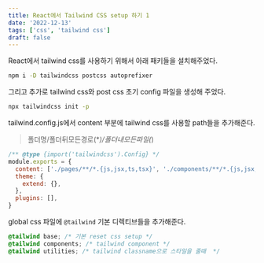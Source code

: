 ```yaml
---
title: React에서 Tailwind CSS setup 하기 1
date: '2022-12-13'
tags: ['css', 'tailwind css']
draft: false
---
```


React에서 tailwind css를 사용하기 위해서 아래 패키들을 설치해주었다.

```bash
npm i -D tailwindcss postcss autoprefixer
```

그리고 추가로 tailwind css와 post css 초기 config 파일을 생성해 주었다.

```bash
npx tailwindcss init -p
```

tailwind.config.js에서 content 부분에 tailwind css를 사용할 path들을 추가해준다.

> 폴더명/폴더뒤모든경로(\*_)/폴더내모든파일(_)

```javascript
/** @type {import('tailwindcss').Config} */
module.exports = {
  content: ['./pages/**/*.{js,jsx,ts,tsx}', './components/**/*.{js,jsx,ts,tsx}'],
  theme: {
    extend: {},
  },
  plugins: [],
}
```

global css 파일에 `@tailwind` 기본 디렉티브들을 추가해준다.

```css
@tailwind base; /* 기본 reset css setup */
@tailwind components; /* tailwind component */
@tailwind utilities; /* tailwind classname으로 스타일을 줄때  */
```
